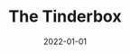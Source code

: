 ---
cover: "./ognivo.png"
date: "2022-01-01"
title: "The Tinderbox"
defer: false
slug: "/tinderbox"
areas: 
  - .
---
